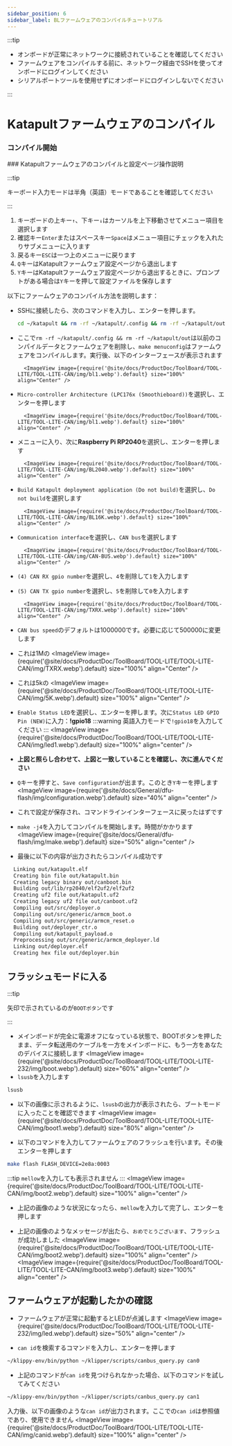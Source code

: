```yaml
---
sidebar_position: 6
sidebar_label: BLファームウェアのコンパイルチュートリアル
---
```



:::tip

* オンボードが正常にネットワークに接続されていることを確認してください
* ファームウェアをコンパイルする前に、ネットワーク経由でSSHを使ってオンボードにログインしてください
* シリアルポートツールを使用せずにオンボードにログインしないでください

:::

# Katapultファームウェアのコンパイル
### コンパイル開始
  <SSH />
  ### Katapultファームウェアのコンパイルと設定ページ操作説明

:::tip

キーボード入力モードは半角（英語）モードであることを確認してください

:::

1. キーボードの上キー`↑`、下キー`↓`はカーソルを上下移動させてメニュー項目を選択します
2. 確認キー`Enter`またはスペースキー`Space`はメニュー項目にチェックを入れたりサブメニューに入ります
3. 戻るキー`ESC`は一つ上のメニューに戻ります
4. `Q`キーはKatapultファームウェア設定ページから退出します
5. `Y`キーはKatapultファームウェア設定ページから退出するときに、プロンプトがある場合は`Y`キーを押して設定ファイルを保存します

以下にファームウェアのコンパイル方法を説明します：
* SSHに接続したら、次のコマンドを入力し、エンターを押します。

    ```bash
    cd ~/katapult && rm -rf ~/katapult/.config && rm -rf ~/katapult/out && make menuconfig
    ```

* ここで`rm -rf ~/katapult/.config && rm -rf ~/katapult/out`は以前のコンパイルデータとファームウェアを削除し、`make menuconfig`はファームウェアをコンパイルします。実行後、以下のインターフェースが表示されます

        <ImageView image={require('@site/docs/ProductDoc/ToolBoard/TOOL-LITE/TOOL-LITE-CAN/img/bl1.webp').default} size="100%" align="Center" />

* `Micro-controller Architecture (LPC176x (Smoothieboard))`を選択し、エンターを押します

        <ImageView image={require('@site/docs/ProductDoc/ToolBoard/TOOL-LITE/TOOL-LITE-CAN/img/bl1.webp').default} size="100%" align="Center" />

* メニューに入り、次に**Raspberry Pi RP2040**を選択し、エンターを押します

        <ImageView image={require('@site/docs/ProductDoc/ToolBoard/TOOL-LITE/TOOL-LITE-CAN/img/BL2040.webp').default} size="100%" align="Center" />

* `Build Katapult deployment application (Do not build)`を選択し、`Do not build`を選択します

        <ImageView image={require('@site/docs/ProductDoc/ToolBoard/TOOL-LITE/TOOL-LITE-CAN/img/BL16K.webp').default} size="100%" align="Center" />

* `Communication interface`を選択し、`CAN bus`を選択します

        <ImageView image={require('@site/docs/ProductDoc/ToolBoard/TOOL-LITE/TOOL-LITE-CAN/img/CAN-BUS.webp').default} size="100%" align="Center" />

* `(4) CAN RX gpio number`を選択し、`4`を削除して`1`を入力します
* `(5) CAN TX gpio number`を選択し、`5`を削除して`0`を入力します

        <ImageView image={require('@site/docs/ProductDoc/ToolBoard/TOOL-LITE/TOOL-LITE-CAN/img/TXRX.webp').default} size="100%" align="Center" />
* `CAN bus speed`のデフォルトは1000000です。必要に応じて500000に変更します
* これは1Mの
   <ImageView image={require('@site/docs/ProductDoc/ToolBoard/TOOL-LITE/TOOL-LITE-CAN/img/TXRX.webp').default} size="100%" align="Center" />
* これは5kの
   <ImageView image={require('@site/docs/ProductDoc/ToolBoard/TOOL-LITE/TOOL-LITE-CAN/img/5K.webp').default} size="100%" align="Center" />

* `Enable Status LED`を選択し、エンターを押します。次に`Status LED GPIO Pin (NEW)`に入力：**!gpio18**
:::warning
英語入力モードで`!gpio18`を入力してください
:::
        <ImageView image={require('@site/docs/ProductDoc/ToolBoard/TOOL-LITE/TOOL-LITE-CAN/img/led1.webp').default} size="100%" align="center" />
* **上図と照らし合わせて、上図と一致していることを確認し、次に進んでください**
* `Q`キーを押すと、`Save configuration`が出ます。このとき`Y`キーを押します
        <ImageView image={require('@site/docs/General/dfu-flash/img/configuration.webp').default} size="40%" align="center" />
* これで設定が保存され、コマンドラインインターフェースに戻ったはずです
* `make -j4`を入力してコンパイルを開始します。時間がかかります
        <ImageView image={require('@site/docs/General/dfu-flash/img/make.webp').default} size="50%" align="center" />
* 最後に以下の内容が出力されたらコンパイル成功です

```bash
  Linking out/katapult.elf
  Creating bin file out/katapult.bin
  Creating legacy binary out/canboot.bin
  Building out/lib/rp2040/elf2uf2/elf2uf2
  Creating uf2 file out/katapult.uf2
  Creating legacy uf2 file out/canboot.uf2
  Compiling out/src/deployer.o
  Compiling out/src/generic/armcm_boot.o
  Compiling out/src/generic/armcm_reset.o
  Building out/deployer_ctr.o
  Compiling out/katapult_payload.o
  Preprocessing out/src/generic/armcm_deployer.ld
  Linking out/deployer.elf
  Creating hex file out/deployer.bin
``` 

## フラッシュモードに入る

:::tip

矢印で示されているのが`BOOTボタン`です

:::

* メインボードが完全に電源オフになっている状態で、BOOTボタンを押したまま、データ転送用のケーブルを一方をメインボードに、もう一方をあなたのデバイスに接続します
        <ImageView image={require('@site/docs/ProductDoc/ToolBoard/TOOL-LITE/TOOL-LITE-232/img/boot.webp').default} size="60%" align="center" />
* `lsusb`を入力します
```bash
lsusb
```
* 以下の画像に示されるように、`lsusb`の出力が表示されたら、ブートモードに入ったことを確認できます
<ImageView image={require('@site/docs/ProductDoc/ToolBoard/TOOL-LITE/TOOL-LITE-CAN/img/boot1.webp').default} size="80%" align="center" />

* 以下のコマンドを入力してファームウェアのフラッシュを行います。その後エンターを押します
```bash
make flash FLASH_DEVICE=2e8a:0003 
```
:::tip
`mellow`を入力しても表示されません
:::
<ImageView image={require('@site/docs/ProductDoc/ToolBoard/TOOL-LITE/TOOL-LITE-CAN/img/boot2.webp').default} size="100%" align="center" />
* 上記の画像のような状況になったら、`mellow`を入力して完了し、エンターを押します

* 上記の画像のようなメッセージが出たら、`おめでとうございます`、フラッシュが成功しました
<ImageView image={require('@site/docs/ProductDoc/ToolBoard/TOOL-LITE/TOOL-LITE-CAN/img/boot2.webp').default} size="100%" align="center" />
<ImageView image={require('@site/docs/ProductDoc/ToolBoard/TOOL-LITE/TOOL-LITE-CAN/img/boot3.webp').default} size="100%" align="center" />
## ファームウェアが起動したかの確認

* ファームウェアが正常に起動するとLEDが点滅します
<ImageView image={require('@site/docs/ProductDoc/ToolBoard/TOOL-LITE/TOOL-LITE-232/img/led.webp').default} size="50%" align="center" />

* `can id`を検索するコマンドを入力し、エンターを押します
```bash
~/klippy-env/bin/python ~/klipper/scripts/canbus_query.py can0
```
* 上記のコマンドが`can id`を見つけられなかった場合、以下のコマンドを試してみてください
```bash
~/klippy-env/bin/python ~/klipper/scripts/canbus_query.py can1
```
入力後、以下の画像のような`can id`が出力されます。ここでの`can id`は参照値であり、使用できません
<ImageView image={require('@site/docs/ProductDoc/ToolBoard/TOOL-LITE/TOOL-LITE-CAN/img/canid.webp').default} size="100%" align="center" />